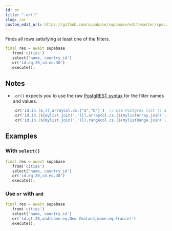 ```yaml
---
id: or
title: ".or()"
slug: /or
custom_edit_url: https://github.com/supabase/supabase/edit/master/spec/supabase_dart_v0.yml
---
```


Finds all rows satisfying at least one of the filters.


```dart
final res = await supabase
  .from('cities')
  .select('name, country_id')
  .or('id.eq.20,id.eq.30')
  .execute();
```






## Notes

- `.or()` expects you to use the raw [PostgREST syntax](https://postgrest.org/en/stable/api.html#horizontal-filtering-rows) for the filter names and values.

  ```dart
  .or('id.in.(6,7),arraycol.cs.{"a","b"}')  // Use Postgres list () and 'in' for in_ filter. Array {} and 'cs' for contains.
  .or('id.in.(${mylist.join(',')}),arraycol.cs.{${mylistArray.join(',')}}')	// You can insert a Dart list for list or array column.
  .or('id.in.(${mylist.join(',')}),rangecol.cs.(${mylistRange.join(',')}]')	// You can insert a Dart list for list or range column.
  ```










## Examples

### With `select()`



```dart
final res = await supabase
  .from('cities')
  .select('name, country_id')
  .or('id.eq.20,id.eq.30')
  .execute();
```

### Use `or` with `and`



```dart
final res = await supabase
  .from('cities')
  .select('name, country_id')
  .or('id.gt.20,and(name.eq.New Zealand,name.eq.France)')
  .execute();
```
